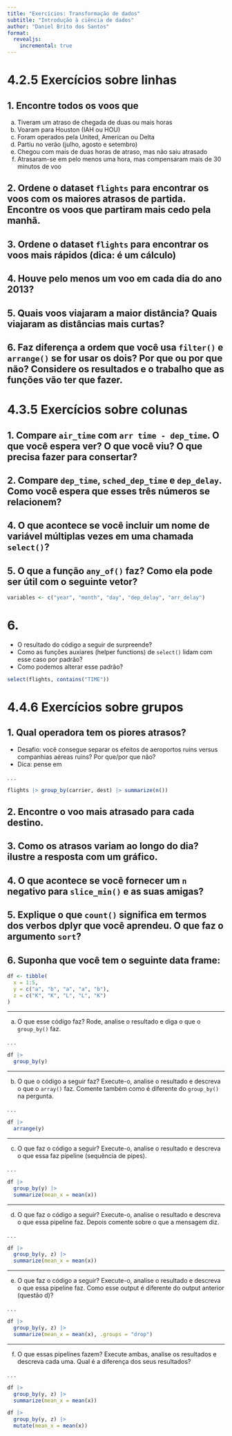 ```yaml
---
title: "Exercícios: Transformação de dados"
subtitle: "Introdução à ciência de dados"
author: "Daniel Brito dos Santos"
format: 
  revealjs:
    incremental: true
---
```


# 4.2.5 Exercícios sobre linhas

## 1. Encontre todos os voos que 

a. Tiveram um atraso de chegada de duas ou mais horas
b. Voaram para Houston (IAH ou HOU)
c. Foram operados pela United, American ou Delta
d. Partiu no verão (julho, agosto e setembro)
e. Chegou com mais de duas horas de atraso, mas não saiu atrasado
f. Atrasaram-se em pelo menos uma hora, mas compensaram mais de 30 minutos de voo

## 2. Ordene o dataset `flights` para encontrar os voos com os maiores atrasos de partida. Encontre os voos que partiram mais cedo pela manhã.

## 3. Ordene o dataset `flights` para encontrar os voos mais rápidos (dica: é um cálculo)

## 4. Houve pelo menos um voo em cada dia do ano 2013?

## 5. Quais voos viajaram a maior distância? Quais viajaram as distâncias mais curtas?

## 6. Faz diferença a ordem que você usa `filter()` e `arrange()` se for usar os dois? Por que ou por que não? Considere os resultados e o trabalho que as funções vão ter que fazer.

# 4.3.5 Exercícios sobre colunas

## 1. Compare `air_time` com `arr time - dep_time`. O que você espera ver? O que você viu? O que precisa fazer para consertar? 

## 2. Compare `dep_time`, `sched_dep_time` e `dep_delay`. Como você espera que esses três números se relacionem? 

## 4. O que acontece se você incluir um nome de variável múltiplas vezes em uma chamada `select()`?

## 5. O que a função `any_of()` faz? Como ela pode ser útil com o seguinte vetor?
```r
variables <- c("year", "month", "day", "dep_delay", "arr_delay")
```

# 6.
- O resultado do código a seguir de surpreende? 
- Como as funções auxiares (helper functions) de `select()` lidam com esse caso por padrão? 
- Como podemos alterar esse padrão?
```r
select(flights, contains("TIME"))
```

# 4.4.6 Exercícios sobre grupos

## 1. Qual operadora tem os piores atrasos? 
- Desafio: você consegue separar os efeitos de aeroportos ruins versus companhias aéreas ruins? Por que/por que não? 
- Dica: pense em 

. . . 

```r
flights |> group_by(carrier, dest) |> summarize(n())
``` 


## 2. Encontre o voo mais atrasado para cada destino.

## 3. Como os atrasos variam ao longo do dia? ilustre a resposta com um gráfico. 

## 4. O que acontece se você fornecer um `n` negativo para `slice_min()` e as suas amigas?

## 5. Explique o que `count()` significa em termos dos verbos dplyr que você aprendeu. O que faz o argumento `sort`? 

## 6. Suponha que você tem o seguinte data frame:
```r
df <- tibble(
  x = 1:5,
  y = c("a", "b", "a", "a", "b"),
  z = c("K", "K", "L", "L", "K")
)
```

---

a. O que esse código faz? Rode, analise o resultado e diga o que o `group_by()` faz. 

. . .

```r
df |>
  group_by(y)
```


---

b. O que o código a seguir faz? Execute-o, analise o resultado e descreva o que o ``array()`` faz. Comente também como é diferente do ``group_by()`` na pergunta. 

. . .

```r
df |>
  arrange(y)
```

---

c. O que faz o código a seguir? Execute-o, analise o resultado e descreva o que essa faz pipeline (sequência de pipes).

. . .

```r
df |>
  group_by(y) |>
  summarize(mean_x = mean(x))
```

---

d. O que faz o código a seguir? Execute-o, analise o resultado e descreva o que essa pipeline faz. Depois comente sobre o que a mensagem diz. 

. . .

```r
df |>
  group_by(y, z) |>
  summarize(mean_x = mean(x))
```

---

e. O que faz o código a seguir? Execute-o, analise o resultado e descreva o que essa pipeline faz. Como esse output é diferente do output anterior (questão d)?

. . .

```r
df |>
  group_by(y, z) |>
  summarize(mean_x = mean(x), .groups = "drop")
```

---

f. O que essas pipelines fazem? Execute ambas, analise os resultados e descreva cada uma. Qual é a diferença dos seus resultados? 

. . . 

```r
df |>
  group_by(y, z) |>
  summarize(mean_x = mean(x))

df |>
  group_by(y, z) |>
  mutate(mean_x = mean(x))
```